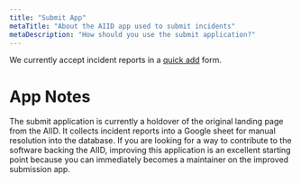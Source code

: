 ```yaml
---
title: "Submit App"
metaTitle: "About the AIID app used to submit incidents"
metaDescription: "How should you use the submit application?"
---
```


We currently accept incident reports in a [quick add](/quickadd/index.html) form.

# App Notes

The submit application is currently a holdover of the original landing page from the AIID. It collects incident reports into a Google sheet for manual resolution into the database. If you are looking for a way to contribute to the software backing the AIID, improving this application is an excellent starting point because you can immediately becomes a maintainer on the improved submission app.